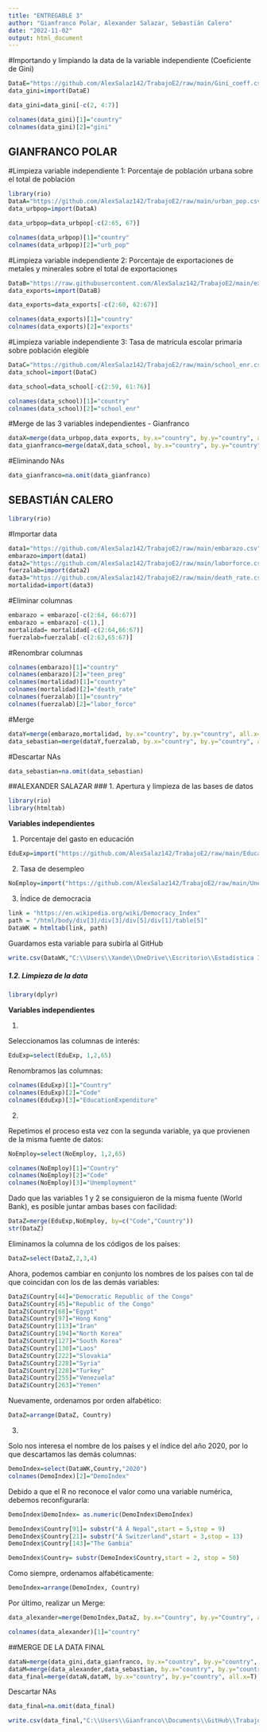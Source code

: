 ---
title: "ENTREGABLE 3"
author: "Gianfranco Polar, Alexander Salazar, Sebastián Calero"
date: "2022-11-02"
output: html_document
---
#Importando y limpiando la data de la variable independiente (Coeficiente de Gini)
```{r}
DataE="https://github.com/AlexSalaz142/TrabajoE2/raw/main/Gini_coeff.csv"
data_gini=import(DataE)
```
```{r}
data_gini=data_gini[-c(2, 4:7)]
```
```{r}
colnames(data_gini)[1]="country"
colnames(data_gini)[2]="gini"
```

## GIANFRANCO POLAR

#Limpieza variable independiente 1: Porcentaje de población urbana sobre el total de población
```{r}
library(rio)
DataA="https://github.com/AlexSalaz142/TrabajoE2/raw/main/urban_pop.csv"
data_urbpop=import(DataA)
```
```{r}
data_urbpop=data_urbpop[-c(2:65, 67)]
```
```{r}
colnames(data_urbpop)[1]="country"
colnames(data_urbpop)[2]="urb_pop"
```


#Limpieza variable independiente 2: Porcentaje de exportaciones de metales y minerales sobre el total de exportaciones
```{r}
DataB="https://raw.githubusercontent.com/AlexSalaz142/TrabajoE2/main/export.csv"
data_exports=import(DataB)
```
```{r}
data_exports=data_exports[-c(2:60, 62:67)]
```
```{r}
colnames(data_exports)[1]="country"
colnames(data_exports)[2]="exports"
```

#Limpieza variable independiente 3: Tasa de matrícula escolar primaria sobre población elegible
```{r}
DataC="https://github.com/AlexSalaz142/TrabajoE2/raw/main/school_enr.csv"
data_school=import(DataC)
```
```{r}
data_school=data_school[-c(2:59, 61:76)]
```
```{r}
colnames(data_school)[1]="country"
colnames(data_school)[2]="school_enr"
```

#Merge de las 3 variables independientes - Gianfranco
```{r}
dataX=merge(data_urbpop,data_exports, by.x="country", by.y="country", all.x=T)
data_gianfranco=merge(dataX,data_school, by.x="country", by.y="country", all.x=T)
```

#Eliminando NAs
```{r}
data_gianfranco=na.omit(data_gianfranco)
```

## SEBASTIÁN CALERO
```{r}
library(rio)
```
#Importar data
```{r}
data1="https://github.com/AlexSalaz142/TrabajoE2/raw/main/embarazo.csv"
embarazo=import(data1)
data2="https://github.com/AlexSalaz142/TrabajoE2/raw/main/laborforce.csv"
fuerzalab=import(data2)
data3="https://github.com/AlexSalaz142/TrabajoE2/raw/main/death_rate.csv"
mortalidad=import(data3)
```
#Eliminar columnas
```{r}
embarazo = embarazo[-c(2:64, 66:67)]
embarazo = embarazo[-c(1),]
mortalidad= mortalidad[-c(2:64,66:67)]
fuerzalab=fuerzalab[-c(2:63,65:67)]
```
#Renombrar columnas
```{r}
colnames(embarazo)[1]="country"
colnames(embarazo)[2]="teen_preg"
colnames(mortalidad)[1]="country"
colnames(mortalidad)[2]="death_rate"
colnames(fuerzalab)[1]="country"
colnames(fuerzalab)[2]="labor_force"
```
#Merge
```{r}
dataY=merge(embarazo,mortalidad, by.x="country", by.y="country", all.x=T)
data_sebastian=merge(dataY,fuerzalab, by.x="country", by.y="country", all.x=T)
```
#Descartar NAs
```{r}
data_sebastian=na.omit(data_sebastian)
```

##ALEXANDER SALAZAR
### 1. Apertura y limpieza de las bases de datos

```{r}
library(rio)
library(htmltab)
```

**Variables independientes**

1. Porcentaje del gasto en educación 
```{r}
EduExp=import("https://github.com/AlexSalaz142/TrabajoE2/raw/main/Education_expenditure.csv")
```

2. Tasa de desempleo
```{r}
NoEmploy=import("https://github.com/AlexSalaz142/TrabajoE2/raw/main/Unemployment_rate.csv")
```

3. Índice de democracia
```{r}
link = "https://en.wikipedia.org/wiki/Democracy_Index"
path = "/html/body/div[3]/div[3]/div[5]/div[1]/table[5]"
DataWK = htmltab(link, path)
```

Guardamos esta variable para subirla al GitHub
```{r}
write.csv(DataWK,"C:\\Users\\Xande\\OneDrive\\Escritorio\\Estadística II\\Trabajo Practico\\Demo_index.csv", row.names = FALSE)
```

##### 1.2. Limpieza de la data
```{r}
library(dplyr)
```

**Variables independientes**

1.

Seleccionamos las columnas de interés:
```{r}
EduExp=select(EduExp, 1,2,65)
```

Renombramos las columnas:
```{r}
colnames(EduExp)[1]="Country"
colnames(EduExp)[2]="Code"
colnames(EduExp)[3]="EducationExpenditure"
```

2.

Repetimos el proceso esta vez con la segunda variable, ya que provienen de la misma fuente de datos:
```{r}
NoEmploy=select(NoEmploy, 1,2,65)
```

```{r}
colnames(NoEmploy)[1]="Country"
colnames(NoEmploy)[2]="Code"
colnames(NoEmploy)[3]="Unemployment"
```


Dado que las variables 1 y 2 se consiguieron de la misma fuente (World Bank), es posible juntar ambas bases con facilidad:
```{r}
DataZ=merge(EduExp,NoEmploy, by=c("Code","Country"))
str(DataZ)
```
Eliminamos la columna de los códigos de los países:
```{r}
DataZ=select(DataZ,2,3,4)
```

Ahora, podemos cambiar en conjunto los nombres de los países con tal de que coincidan con los de las demás variables:
```{r}
DataZ$Country[44]="Democratic Republic of the Congo"
DataZ$Country[45]="Republic of the Congo"
DataZ$Country[68]="Egypt"
DataZ$Country[97]="Hong Kong"
DataZ$Country[113]="Iran"
DataZ$Country[194]="North Korea"
DataZ$Country[127]="South Korea"
DataZ$Country[130]="Laos"
DataZ$Country[222]="Slovakia"
DataZ$Country[228]="Syria"
DataZ$Country[228]="Turkey"
DataZ$Country[255]="Venezuela"
DataZ$Country[263]="Yemen"
```

Nuevamente, ordenamos por orden alfabético:
```{r}
DataZ=arrange(DataZ, Country)
```

3.

Solo nos interesa el nombre de los países y el índice del año 2020, por lo que descartamos las demás columnas:
```{r}
DemoIndex=select(DataWK,Country,"2020")
colnames(DemoIndex)[2]="DemoIndex"
```

Debido a que el R no reconoce el valor como una variable numérica, debemos reconfigurarla:
```{r}
DemoIndex$DemoIndex= as.numeric(DemoIndex$DemoIndex)
```

```{r}
DemoIndex$Country[91]= substr("Â Â Nepal",start = 5,stop = 9)
DemoIndex$Country[21]= substr("Â Switzerland",start = 3,stop = 13)
DemoIndex$Country[143]="The Gambia"
```
```{r}
DemoIndex$Country= substr(DemoIndex$Country,start = 2, stop = 50)
```
Como siempre, ordenamos alfabéticamente:
```{r}
DemoIndex=arrange(DemoIndex, Country)
```

Por último, realizar un Merge:
```{r}
data_alexander=merge(DemoIndex,DataZ, by.x="Country", by.y="Country", all.x=T)
```

```{r}
colnames(data_alexander)[1]="country"
```

##MERGE DE LA DATA FINAL

```{r}
dataN=merge(data_gini,data_gianfranco, by.x="country", by.y="country", all.x=T)
dataM=merge(data_alexander,data_sebastian, by.x="country", by.y="country", all.x=T)
data_final=merge(dataN,dataM, by.x="country", by.y="country", all.x=T)
```
Descartar NAs
```{r}
data_final=na.omit(data_final)
```

```{r}
write.csv(data_final,"C:\\Users\\Gianfranco\\Documents\\GitHub\\TrabajoE2\\datafinal.csv", row.names = FALSE)
```

